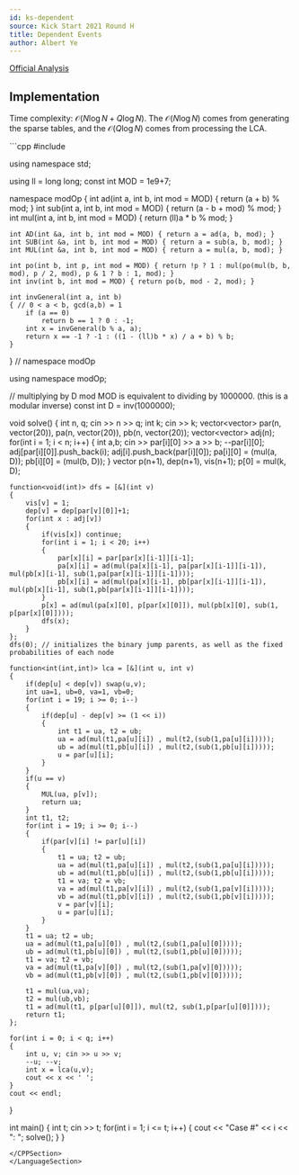 ```yaml
---
id: ks-dependent
source: Kick Start 2021 Round H
title: Dependent Events 
author: Albert Ye
---
```


[Official Analysis](https://codingcompetitions.withgoogle.com/kickstart/round/0000000000435914/00000000008d9970#analysis)

## Implementation
Time complexity: $\mathcal{O}(N \log N + Q \log N)$. The $\mathcal{O}(N \log N)$ comes from generating the sparse tables, and the $\mathcal{O}(Q \log N)$ comes from processing the LCA.

<LanguageSection>
<CPPSection>
```cpp
#include <bits/stdc++.h>

using namespace std;

using ll = long long;
const int MOD = 1e9+7;

namespace modOp
{
	int ad(int a, int b, int mod = MOD) { return (a + b) % mod; }
	int sub(int a, int b, int mod = MOD) { return (a - b + mod) % mod; }
	int mul(int a, int b, int mod = MOD) { return (ll)a * b % mod; }

	int AD(int &a, int b, int mod = MOD) { return a = ad(a, b, mod); }
	int SUB(int &a, int b, int mod = MOD) { return a = sub(a, b, mod); }
	int MUL(int &a, int b, int mod = MOD) { return a = mul(a, b, mod); }

	int po(int b, int p, int mod = MOD) { return !p ? 1 : mul(po(mul(b, b, mod), p / 2, mod), p & 1 ? b : 1, mod); }
	int inv(int b, int mod = MOD) { return po(b, mod - 2, mod); }

	int invGeneral(int a, int b)
	{ // 0 < a < b, gcd(a,b) = 1
		if (a == 0)
			return b == 1 ? 0 : -1;
		int x = invGeneral(b % a, a);
		return x == -1 ? -1 : ((1 - (ll)b * x) / a + b) % b;
	}
} // namespace modOp

using namespace modOp;

// multiplying by D mod MOD is equivalent to dividing by 1000000. (this is a modular inverse)
const int D = inv(1000000);

void solve()
{
	int n, q; cin >> n >> q;
	int k; cin >> k;
	vector<vector<int>> par(n, vector<int>(20)), pa(n, vector<int>(20)), pb(n, vector<int>(20));
	vector<vector<int>> adj(n);
	for(int i = 1; i < n; i++)
	{
		int a,b;
		cin >> par[i][0] >> a >> b;
		--par[i][0];
		adj[par[i][0]].push_back(i);
		adj[i].push_back(par[i][0]);
		pa[i][0] = (mul(a, D));
		pb[i][0] = (mul(b, D));
	}
	vector<int> p(n+1), dep(n+1), vis(n+1);
	p[0] = mul(k, D);

	function<void(int)> dfs = [&](int v)
	{
		vis[v] = 1;
		dep[v] = dep[par[v][0]]+1;
		for(int x : adj[v])
		{
			if(vis[x]) continue;
			for(int i = 1; i < 20; i++)
			{
				par[x][i] = par[par[x][i-1]][i-1];
				pa[x][i] = ad(mul(pa[x][i-1], pa[par[x][i-1]][i-1]), mul(pb[x][i-1], sub(1,pa[par[x][i-1]][i-1])));
				pb[x][i] = ad(mul(pa[x][i-1], pb[par[x][i-1]][i-1]), mul(pb[x][i-1], sub(1,pb[par[x][i-1]][i-1])));
			}
			p[x] = ad(mul(pa[x][0], p[par[x][0]]), mul(pb[x][0], sub(1, p[par[x][0]])));
			dfs(x);
		}
	};
	dfs(0); // initializes the binary jump parents, as well as the fixed probabilities of each node

	function<int(int,int)> lca = [&](int u, int v)
	{
		if(dep[u] < dep[v]) swap(u,v);
		int ua=1, ub=0, va=1, vb=0;
		for(int i = 19; i >= 0; i--)
		{
			if(dep[u] - dep[v] >= (1 << i))
			{
				int t1 = ua, t2 = ub;
				ua = ad(mul(t1,pa[u][i]) , mul(t2,(sub(1,pa[u][i]))));
				ub = ad(mul(t1,pb[u][i]) , mul(t2,(sub(1,pb[u][i]))));
				u = par[u][i];
			}
		}
		if(u == v)
		{
			MUL(ua, p[v]);
			return ua;
		}
		int t1, t2;
		for(int i = 19; i >= 0; i--)
		{
			if(par[v][i] != par[u][i])
			{
				t1 = ua; t2 = ub;
				ua = ad(mul(t1,pa[u][i]) , mul(t2,(sub(1,pa[u][i]))));
				ub = ad(mul(t1,pb[u][i]) , mul(t2,(sub(1,pb[u][i]))));
				t1 = va; t2 = vb;
				va = ad(mul(t1,pa[v][i]) , mul(t2,(sub(1,pa[v][i]))));
				vb = ad(mul(t1,pb[v][i]) , mul(t2,(sub(1,pb[v][i]))));
				v = par[v][i];
				u = par[u][i];
			}
		}
		t1 = ua; t2 = ub;
		ua = ad(mul(t1,pa[u][0]) , mul(t2,(sub(1,pa[u][0]))));
		ub = ad(mul(t1,pb[u][0]) , mul(t2,(sub(1,pb[u][0]))));
		t1 = va; t2 = vb;
		va = ad(mul(t1,pa[v][0]) , mul(t2,(sub(1,pa[v][0]))));
		vb = ad(mul(t1,pb[v][0]) , mul(t2,(sub(1,pb[v][0]))));

		t1 = mul(ua,va);
		t2 = mul(ub,vb);
		t1 = ad(mul(t1, p[par[u][0]]), mul(t2, sub(1,p[par[u][0]])));
		return t1;
	};

	for(int i = 0; i < q; i++)
	{
		int u, v; cin >> u >> v;
		--u; --v;
		int x = lca(u,v);
		cout << x << ' ';
	}
	cout << endl;
}

int main()
{
	int t; cin >> t;
	for(int i = 1; i <= t; i++)
	{
		cout << "Case #" << i << ": ";
		solve();
	}
}
```
</CPPSection>
</LanguageSection>
